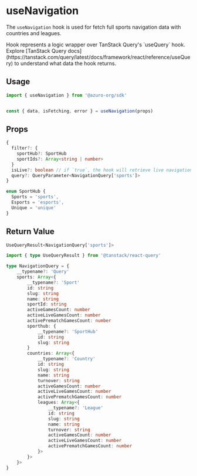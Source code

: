 
# useNavigation

The `useNavigation` hook is used for fetch full sports navigation data with countries and leagues.

<Callout type="info">
Hook represents a logic wrapper over TanStack Query's `useQuery` hook. Explore [TanStack Query docs](https://tanstack.com/query/latest/docs/framework/react/reference/useQuery) to understand what data the hook returns.
</Callout>

## Usage

```ts
import { useNavigation } from '@azuro-org/sdk'


const { data, isFetching, error } = useNavigation(props)
```

## Props

```ts
{
  filter?: {
    sportHub?: SportHub
    sportIds?: Array<string | number>
  }
  isLive?: boolean // if `true`, the hook will retrieve live navigation
  query?: QueryParameter<NavigationQuery['sports']>
}
```

```ts
enum SportHub {
  Sports = 'sports',
  Esports = 'esports',
  Unique = 'unique'
}
```

## Return Value

```ts
UseQueryResult<NavigationQuery['sports']>
```

```ts
import { type UseQueryResult } from '@tanstack/react-query'

type NavigationQuery = {
    __typename?: 'Query'
    sports: Array<{
        __typename?: 'Sport'
        id: string
        slug: string
        name: string
        sportId: string
        activeGamesCount: number
        activeLiveGamesCount: number
        activePrematchGamesCount: number
        sporthub: {
            __typename?: 'SportHub'
            id: string
            slug: string
        }
        countries: Array<{
            __typename?: 'Country'
            id: string
            slug: string
            name: string
            turnover: string
            activeGamesCount: number
            activeLiveGamesCount: number
            activePrematchGamesCount: number
            leagues: Array<{
                __typename?: 'League'
                id: string
                slug: string
                name: string
                turnover: string
                activeGamesCount: number
                activeLiveGamesCount: number
                activePrematchGamesCount: number
            }>
        }>
    }>
}
```
